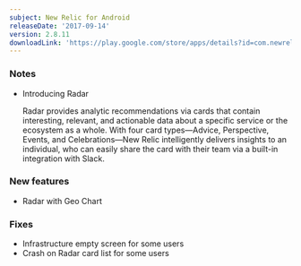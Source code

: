 ```yaml
---
subject: New Relic for Android
releaseDate: '2017-09-14'
version: 2.8.11
downloadLink: 'https://play.google.com/store/apps/details?id=com.newrelic.rpm&hl=en'
---
```


### Notes

* Introducing Radar

  Radar provides analytic recommendations via cards that contain interesting, relevant, and actionable data about a specific service or the ecosystem as a whole. With four card types—Advice, Perspective, Events, and Celebrations—New Relic intelligently delivers insights to an individual, who can easily share the card with their team via a built-in integration with Slack.

### New features

* Radar with Geo Chart

### Fixes

* Infrastructure empty screen for some users
* Crash on Radar card list for some users
